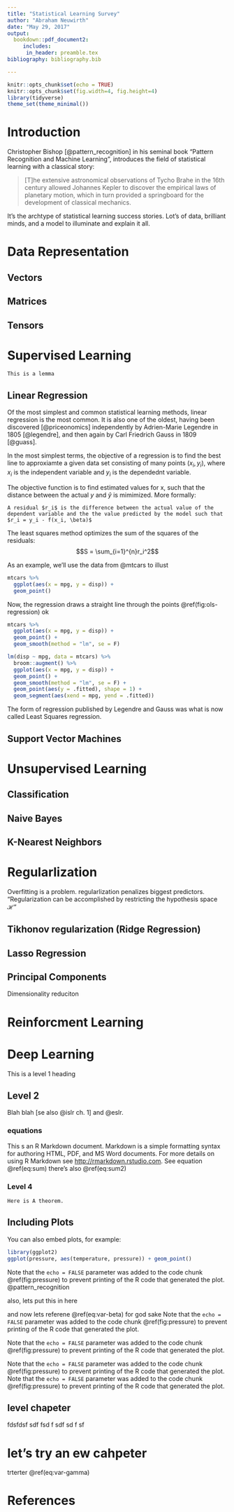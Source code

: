 ```yaml
---
title: "Statistical Learning Survey"
author: "Abraham Neuwirth"
date: "May 29, 2017"
output: 
  bookdown::pdf_document2:
     includes:
      in_header: preamble.tex
bibliography: bibliography.bib

---
```


```r
knitr::opts_chunk$set(echo = TRUE)
knitr::opts_chunk$set(fig.width=4, fig.height=4)
library(tidyverse)
theme_set(theme_minimal())
```
# Introduction

Christopher Bishop [@pattern_recognition] in his seminal book "Pattern Recognition and Machine Learning", introduces the field of statistical learning with a classical story:

> [T]he extensive astronomical observations of Tycho Brahe in the 16th century allowed Johannes Kepler to discover the empirical laws of planetary motion, which in turn provided a springboard for the development of classical
mechanics.

It's the archtype of statistical learning success stories. Lot's of data, brilliant minds, and a model to illuminate and explain it all.

# Data Representation

## Vectors

## Matrices

## Tensors

# Supervised Learning

```lemma
This is a lemma
```

## Linear Regression

Of the most simplest and common statistical learning methods, linear regression is the most common. It is also one of the oldest, having been discovered [@priceonomics] independently by Adrien-Marie Legendre in 1805 [@legendre], and then again by Carl Friedrich Gauss in 1809 [@guass].

In the most simplest terms, the objective of a regression is to find the best line to approxiamte a given data set consisting of many points $(x_i, y_i)$, where $x_i$ is the independent variable and $y_i$ is the dependednt variable. 

The objective function is to find estimated values for x, such that the distance between the actual $y$ and $\hat y$ is mimimized. More formally:

```definition
A residual $r_i$ is the difference between the actual value of the dependent variable and the the value predicted by the model such that 
$r_i = y_i - f(x_i, \beta)$
```
The least squares method optimizes the sum of the squares of the residuals: 
$$S = \sum_{i=1}^{n}r_i^2$$


As an example, we'll use the data from @mtcars to illust

```r

mtcars %>% 
  ggplot(aes(x = mpg, y = disp)) + 
  geom_point() 

```

Now, the regression draws a straight line through the points \@ref(fig:ols-regression) ok


```r

mtcars %>% 
  ggplot(aes(x = mpg, y = disp)) + 
  geom_point() +
  geom_smooth(method = "lm", se = F)

```



```r

lm(disp ~ mpg, data = mtcars) %>% 
  broom::augment() %>% 
  ggplot(aes(x = mpg, y = disp)) + 
  geom_point() + 
  geom_smooth(method = "lm", se = F) +
  geom_point(aes(y = .fitted), shape = 1) + 
  geom_segment(aes(xend = mpg, yend = .fitted)) 

```

The form of regression published by Legendre and Gauss was what is now called Least Squares regression. 
 
## Support Vector Machines

# Unsupervised Learning

## Classification

## Naive Bayes

## K-Nearest Neighbors

# Regularlization
Overfitting is a problem. regularlization penalizes biggest predictors. "Regularization can be accomplished by restricting the hypothesis space $\mathcal {H}$" 

## Tikhonov regularization (Ridge Regression)


## Lasso Regression


## Principal Components
Dimensionality reduciton

# Reinforcment Learning

# Deep Learning

This is a level 1 heading



## Level 2

Blah blah [se also @islr ch. 1] and @eslr.

### equations
This s an R Markdown document. Markdown is a simple formatting syntax for authoring HTML, PDF, and MS Word documents. For more details on using R Markdown see <http://rmarkdown.rstudio.com>. See equation \@ref(eq:sum) there's also \@ref(eq:sum2)

\begin{equation} 
  \sum_{i}^{x}5+1
  (\#eq:sum)
\end{equation} 


\begin{equation} 
  \sum_{i}^{x}5+5
  (\#eq:sum2)
\end{equation} 

### Level 4

```theorem
Here is A theorem.
```


## Including Plots

You can also embed plots, for example:

```r
library(ggplot2)
ggplot(pressure, aes(temperature, pressure)) + geom_point()
```

Note that the `echo = FALSE` parameter was added to the code chunk \@ref(fig:pressure) to prevent printing of the R code that generated the plot. @pattern_recognition

also, lets put this in here

\begin{equation} 
\begin{split}
\mathrm{Var}(\hat{\beta}) & =\mathrm{Var}((X'X)^{-1}X'y)\\
 & =(X'X)^{-1}X'\mathrm{Var}(y)((X'X)^{-1}X')'\\
 & =(X'X)^{-1}X'\mathrm{Var}(y)X(X'X)^{-1}\\
 & =(X'X)^{-1}X'\sigma^{2}IX(X'X)^{-1}\\
 & =(X'X)^{-1}\sigma^{2}
\end{split}
(\#eq:var-beta)
\end{equation} 


and now lets referene \@ref(eq:var-beta) for god sake
Note that the `echo = FALSE` parameter was added to the code chunk \@ref(fig:pressure) to prevent printing of the R code that generated the plot.

Note that the `echo = FALSE` parameter was added to the code chunk \@ref(fig:pressure) to prevent printing of the R code that generated the plot.

Note that the `echo = FALSE` parameter was added to the code chunk \@ref(fig:pressure) to prevent printing of the R code that generated the plot.
Note that the `echo = FALSE` parameter was added to the code chunk \@ref(fig:pressure) to prevent printing of the R code that generated the plot.

## level  chapeter

fdsfdsf sdf
fsd f
sdf 
sd
f 
sf

# let's try  an ew cahpeter 

\begin{equation} 
\begin{split}
\mathrm{Var}(\hat{\beta}) & =\mathrm{Var}((X'X)^{-1}X'y)\\
 & =(X'X)^{-1}X'\mathrm{Var}(y)((X'X)^{-1}X')'\\
 & =(X'X)^{-1}X'\mathrm{Var}(y)X(X'X)^{-1}\\
 & =(X'X)^{-1}X'\sigma^{2}IX(X'X)^{-1}\\
 & =(X'X)^{-1}\sigma^{2}
\end{split}
(\#eq:var-gamma)
\end{equation} 
trterter \@ref(eq:var-gamma)

# References
